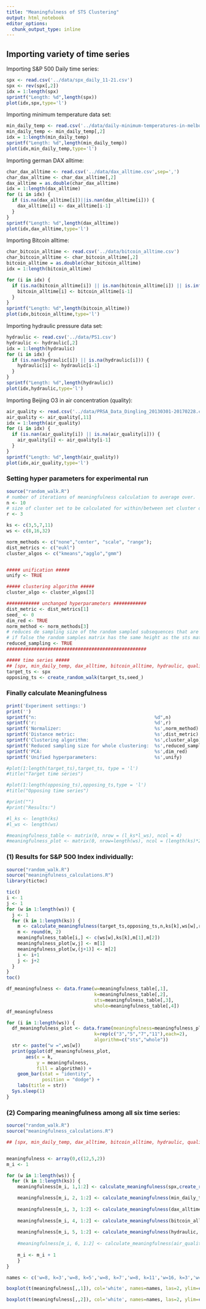 ```yaml
---
title: "Meaningfulness of STS Clustering"
output: html_notebook
editor_options: 
  chunk_output_type: inline
---
```

## Importing variety of time series

Importing S&P 500 Daily time series:

```r
spx <- read.csv('../data/spx_daily_11-21.csv')
spx <- rev(spx[,2])
idx = 1:length(spx)
sprintf("Length: %d",length(spx))
plot(idx,spx,type='l')
```

Importing minimum temperature data set:

```r
min_daily_temp <- read.csv('../data/daily-minimum-temperatures-in-melbourne.csv')
min_daily_temp <- min_daily_temp[,2]
idx = 1:length(min_daily_temp)
sprintf("Length: %d",length(min_daily_temp))
plot(idx,min_daily_temp,type='l')
```

Importing german DAX alltime:

```r
char_dax_alltime <- read.csv('../data/dax_alltime.csv',sep=',')
char_dax_alltime <- char_dax_alltime[,2]
dax_alltime = as.double(char_dax_alltime)
idx = 1:length(dax_alltime)
for (i in idx) {
  if (is.na(dax_alltime[i])||is.nan(dax_alltime[i])) {
    dax_alltime[i] <- dax_alltime[i-1]
  }
}
sprintf("Length: %d",length(dax_alltime))
plot(idx,dax_alltime,type='l')
```

Importing Bitcoin alltime:

```r
char_bitcoin_alltime <- read.csv('../data/bitcoin_alltime.csv')
char_bitcoin_alltime <- char_bitcoin_alltime[,2]
bitcoin_alltime = as.double(char_bitcoin_alltime)
idx = 1:length(bitcoin_alltime)

for (i in idx) {
  if (is.na(bitcoin_alltime[i]) || is.nan(bitcoin_alltime[i]) || is.infinite(bitcoin_alltime[i])) {
    bitcoin_alltime[i] <- bitcoin_alltime[i-1]
  }
}
sprintf("Length: %d",length(bitcoin_alltime))
plot(idx,bitcoin_alltime,type='l')
```

Importing hydraulic pressure data set:

```r
hydraulic <- read.csv('../data/PS1.csv')
hydraulic <- hydraulic[,2]
idx = 1:length(hydraulic)
for (i in idx) {
  if (is.nan(hydraulic[i]) || is.na(hydraulic[i])) {
    hydraulic[i] <- hydraulic[i-1]
  }
}
sprintf("Length: %d",length(hydraulic))
plot(idx,hydraulic,type='l')
```

Importing Beijing O3 in air concentration (quality):

```r
air_quality <- read.csv('../data/PRSA_Data_Dingling_20130301-20170228.csv')
air_quality <- air_quality[,11]
idx = 1:length(air_quality)
for (i in idx) {
  if (is.nan(air_quality[i]) || is.na(air_quality[i])) {
    air_quality[i] <- air_quality[i-1]
  }
}
sprintf("Length: %d",length(air_quality))
plot(idx,air_quality,type='l')
```

### Setting hyper parameters for experimental run

```r
source("random_walk.R")
# number of iterations of meaningfulness calculation to average over.
n <- 10
# size of cluster set to be calculated for within/between set cluster distance.
r <- 3

ks <- c(3,5,7,11)
ws <- c(8,16,32)

norm_methods <- c("none","center", "scale", "range");
dist_metrics <- c("eukl")
cluster_algos <- c("kmeans","agglo","gmm")


##### unification #####
unify <- TRUE

##### clustering algorithm #####
cluster_algo <- cluster_algos[3]

############ unchanged hyperparameters ############
dist_metric <- dist_metrics[1]
seed_ <- 0
dim_red <- TRUE 
norm_method <- norm_methods[3]
# reduces de sampling size of the random sampled subsequences that are used for whole clustering
# if false the random samples matrix has the same height as the sts matrix
reduced_sampling <- TRUE
###################################################

##### time series #####
## [spx, min_daily_temp, dax_alltime, bitcoin_alltime, hydraulic, quality]
target_ts <- spx
opposing_ts <- create_random_walk(target_ts,seed_)

```

### Finally calculate Meaningfulness

```r
print('Experiment settings:')
print('')
sprintf("n:                                           %d",n)
sprintf('r:                                           %d',r)
sprintf('Normalizer:                                  %s',norm_method)
sprintf('Distance metric:                             %s',dist_metric)
sprintf('Clustering algorithm:                        %s',cluster_algo)
sprintf('Reduced sampling size for whole clustering:  %s',reduced_sampling)
sprintf('PCA:                                         %s',dim_red)
sprintf('Unified hyperparameters:                     %s',unify)

#plot(1:length(target_ts),target_ts, type = 'l')
#title("Target time series")

#plot(1:length(opposing_ts),opposing_ts,type = 'l')
#title("Opposing time series")

#print("")
#print("Results:")

#l_ks <- length(ks)
#l_ws <- length(ws)

#meaningfulness_table <- matrix(0, nrow = (l_ks*l_ws), ncol = 4)
#meaningfulness_plot <- matrix(0, nrow=length(ws), ncol = (length(ks)*2))

```

### (1) Results for S&P 500 Index individually:

```r
source("random_walk.R")
source("meaningfulness_calculations.R")
library(tictoc)

tic()
i <- 1
j <- 1
for (w in 1:length(ws)) {
  j <- 1
  for (k in 1:length(ks)) {
    m <- calculate_meaningfulness(target_ts,opposing_ts,n,ks[k],ws[w],r,dist_metric,norm_method,cluster_algo,reduced_sampling,dim_red,unify,seed_)
    m <- round(m, 2)
    meaningfulness_table[i,] <- c(ws[w],ks[k],m[1],m[2])
    meaningfulness_plot[w,j] <- m[1]
    meaningfulness_plot[w,(j+1)] <- m[2]
    i <- i+1
    j <- j+2
  }
}
toc()

df_meaningfulness <- data.frame(w=meaningfulness_table[,1],
                                k=meaningfulness_table[,2],
                                sts=meaningfulness_table[,3],
                                whole=meaningfulness_table[,4])
df_meaningfulness

for (i in 1:length(ws)) {
  df_meaningfulness_plot <- data.frame(meaningfulness=meaningfulness_plot[i,],
                                k=rep(c("3","5","7","11"),each=2),
                                algorithm=c("sts","whole"))
  str <- paste("w =",ws[w])
  print(ggplot(df_meaningfulness_plot,                                      
       aes(x = k,
           y = meaningfulness,
           fill = algorithm)) +
    geom_bar(stat = "identity",
             position = "dodge") +
    labs(title = str))
  Sys.sleep(1)
}

``` 

### (2) Comparing meaningfulness among all six time series:

```r
source("random_walk.R")
source("meaningfulness_calculations.R")

## [spx, min_daily_temp, dax_alltime, bitcoin_alltime, hydraulic, quality]


meaningfulness <- array(0,c(12,5,2))
m_i <- 1

for (w in 1:length(ws)) {
  for (k in 1:length(ks)) {
    meaningfulness[m_i, 1,1:2] <- calculate_meaningfulness(spx,create_random_walk(spx,seed_),n,ks[k],ws[w],r,dist_metric,norm_method,cluster_algo,reduced_sampling,dim_red,unify,seed_)

    meaningfulness[m_i, 2, 1:2] <- calculate_meaningfulness(min_daily_temp, create_random_walk(min_daily_temp, seed_), n,ks[k],ws[w],r,dist_metric,norm_method,cluster_algo,reduced_sampling,dim_red,unify,seed_)
    
    meaningfulness[m_i, 3, 1:2] <- calculate_meaningfulness(dax_alltime, create_random_walk(dax_alltime, seed_), n,ks[k],ws[w],r,dist_metric,norm_method,cluster_algo,reduced_sampling,dim_red,unify,seed_)
    
    meaningfulness[m_i, 4, 1:2] <- calculate_meaningfulness(bitcoin_alltime, create_random_walk(bitcoin_alltime, seed_), n,ks[k],ws[w],r,dist_metric,norm_method,cluster_algo,reduced_sampling,dim_red,unify,seed_)
    
    meaningfulness[m_i, 5, 1:2] <- calculate_meaningfulness(hydraulic, create_random_walk(hydraulic, seed_), n,ks[k],ws[w],r,dist_metric,norm_method,cluster_algo,reduced_sampling,dim_red,unify,seed_)
    
    #meaningfulness[m_i, 6, 1:2] <- calculate_meaningfulness(air_quality, create_random_walk(air_quality, seed_), n,ks[k],ws[w],r,dist_metric,norm_method,cluster_algo,reduced_sampling,dim_red,unify,seed_) 
    
    m_i <- m_i + 1
    }
}

``` 

```r
names <- c('w=8, k=3','w=8, k=5','w=8, k=7','w=8, k=11','w=16, k=3','w=16, k=5','w=16, k=7','w=16, k=11','w=32, k=3','w=32, k=5','w=32, k=7','w=32, k=11')

boxplot(t(meaningfulness[,,1]), col='white', names=names, las=2, ylim=c(0,1))

boxplot(t(meaningfulness[,,2]), col='white', names=names, las=2, ylim=c(0,1))


```

